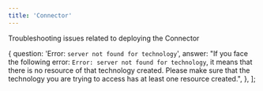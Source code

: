 ```yaml
---
title: 'Connector'
---
```


Troubleshooting issues related to deploying the Connector


  {
    question: 'Error: `server not found for technology`',
    answer:
      "If you face the following error: `Error: server not found for technology`, it means that there is no resource of that technology created. Please make sure that the technology you are trying to access has at least one resource created.",
  },
];

<FAQStructuredData faqs={faqs} />
